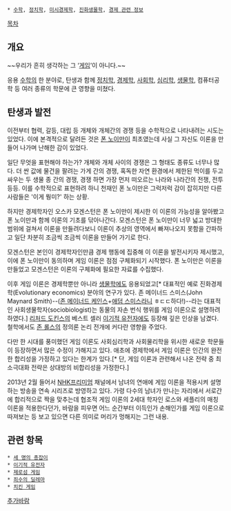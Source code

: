  * [[수학]], [[정치학]], [[미시경제학]], [[진화생물학]], [[경제 관련 정보]]

[[목차]]

== 개요 ==
~~우리가 흔히 생각하는 그 ‘[[게임]]’이 아니다.~~

응용 [[수학]]의 한 분야로, 탄생과 함께 [[정치학]], [[경제학]], [[사회학]], [[심리학]], [[생물학]], 컴퓨터공학 등 여러 종류의 학문에 큰 영향을 미쳤다.

== 탄생과 발전 ==
이전부터 협력, 갈등, 대립 등 개체와 개체간의 경쟁 등을 수학적으로 나타내려는 시도는 있었다. 이에 본격적으로 달려든 것은 [[폰 노이만]]이 최초였는데 사실 그 자신도 이론을 만들어 나가며 난해한 감이 있었다. 

일단 무엇을 표현해야 하는가? 개체와 개체 사이의 경쟁은 그 형태도 종류도 너무나 많다. 더 싼 값에 물건을 팔려는 가게 간의 경쟁, 혹독한 자연 환경에서 제한된 먹이를 두고 싸우는 두 생물 종 간의 경쟁, 경쟁 하면 가장 먼저 떠오르는 나라와 나라간의 전쟁, 전투 등등. 이를 수학적으로 표현하려 하니 천재인 폰 노이만은 그럭저럭 감이 잡히지만 다른 사람들은 '이게 뭥미?' 하는 상황.

하지만 경제학자인 오스카 모겐스턴은 폰 노이만이 제시한 이 이론의 가능성을 알아봤고 폰 노이만과 함께 이론의 기초를 닦아나간다. 모겐스턴은 폰 노이만이 너무 넓고 방대한 범위에 걸쳐서 이론을 만들려다보니 이론이 추상의 영역에서 빠져나오지 못함을 간파하고 일단 차분히 조금씩 조금씩 이론을 만들어 가기로 한다.

모겐스턴은 본인이 경제학자인만큼 경제 행동에 집중해 이 이론을 발전시키자 제시했고, 이에 폰 노이만이 동의하며 게임 이론은 점점 구체화되기 시작했다. 폰 노이만은 이론을 만들었고 모겐스턴은 이론의 구체화에 필요한 자료를 수집했다.


이후 게임 이론은 경제학뿐만 아니라 [[생물학]]에도 응용되었고[* 대표적인 예로 진화경제학(Evolutionary economics) 분야의 연구가 있다. 존 메이너드 스미스(John Maynard Smith)--([[존 메이너드 케인스]]+[[애덤 스미스]]라니 ㅎㄷㄷ하다!)--라는 대표적인 사회생물학자(sociobiologist)는 동물의 자손 번식 행위를 게임 이론으로 설명하려 하였다.] [[리처드 도킨스]]의 베스트 셀러 [[이기적 유전자]]에도 등장해 깊은 인상을 남겼다. 철학에서도 [[존 롤스]]의 정의론 논리 전개에 커다란 영향을 주었다.

다만 한 시대를 풍미했던 게임 이론도 사회심리학과 사회물리학을 위시한 새로운 학문들이 등장하면서 많은 수정이 가해지고 있다. 애초에 경제학에서 게임 이론은 인간의 완전한 합리성을 가정하고 있다는 한계가 있다.[* 단, 게임 이론과 관련해서 나온 전략 중 최소극대화 전략은 상대방의 비합리성을 가정한다.]

2013년 2월 들어서 [[NHK]]프리미엄 채널에서 남녀의 연애에 게임 이론을 적용시켜 설명하는 방송을 연속 시리즈로 방영하고 있다. 가령 다수의 남녀가 만나는 자리에서 서로간에 합리적으로 짝을 맞추는데 협조적 게임 이론의 2세대 학자인 로스와 세플리의 매칭 이론을 적용한다던가, 바람을 피우면 어느 순간부터 이득인가 손해인가를 게임 이론으로 따져보는 등 보고 있으면 다른 의미로 머리가 멍해지는 그런 내용. 

== 관련 항목 ==
 * [[세 명의 총잡이]]
 * [[이기적 유전자]]
 * [[제로섬 게임]]
 * [[죄수의 딜레마]]
 * [[치킨 게임]]

[[추가바람]]
